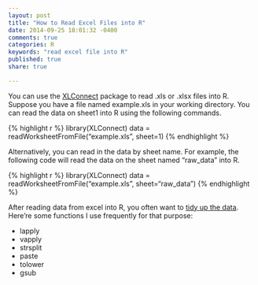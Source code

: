 ```yaml
---
layout: post
title: "How to Read Excel Files into R"
date: 2014-09-25 18:01:32 -0400
comments: true
categories: R
keywords: "read excel file into R"
published: true
share: true

---
```

You can use the [XLConnect](http://cran.r-project.org/web/packages/XLConnect/vignettes/XLConnect.pdf) package to read .xls or .xlsx files into R. Suppose you have a file named example.xls in your working directory. You can read the data on sheet1 into R using the following commands.

{% highlight r %}
library(XLConnect)
data = readWorksheetFromFile("example.xls", sheet=1)
{% endhighlight %}

Alternatively, you can read in the data by sheet name. For example, the following code will read the data on the sheet named "raw_data" into R.

{% highlight r %}
library(XLConnect)
data = readWorksheetFromFile("example.xls", sheet="raw_data")
{% endhighlight %}

After reading data from excel into R, you often want to [tidy up the data](http://vita.had.co.nz/papers/tidy-data.html). Here're some functions I use frequently for that purpose: 

* lapply
* vapply
* strsplit
* paste
* tolower
* gsub

